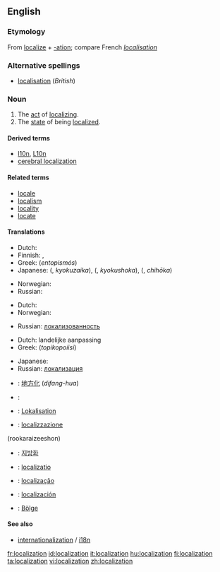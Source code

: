 {{wikipedia}}
{{also|localisation}}
==English==

===Etymology===
From [[localize]] + [[-ation]]; compare French ''[[localisation#French|localisation]]''

===Alternative spellings===
* [[localisation]] (''British'')

===Noun===
{{en-noun}}

# The [[act]] of [[localize|localizing]].
# The [[state]] of being [[localized]].

====Derived terms====
* [[l10n]], [[L10n]]
* [[cerebral localization]]

====Related terms====
* [[locale]]
* [[localism]]
* [[locality]]
* [[locate]]

====Translations====
{{trans-top|act of localizing}}
* Dutch: {{t+|nl|lokalisatie|f}}
* Finnish: {{t+|fi|lokalisoida}}, {{t+|fi|kotoistaa}}
* Greek: {{t+|el|εντοπισμός|m|sc=Grek}} (''entopismós'')
* Japanese: {{Jpan|[[局在化]]}} ({{Jpan|[[きょくざいか]]}}, ''kyokuzaika''), {{Jpan|[[局所化]]}} ({{Jpan|[[きょくしょか]]}}, ''kyokushoka''), {{Jpan|[[地方化]]}} ({{Jpan|[[ちほうか]]}}, ''chihōka'')
{{trans-mid}}
* Norwegian: {{t-|no|lokalisering|f}}
* Russian: {{t+|ru|локализация|sc=Cyrl}}
{{trans-bottom}}

{{trans-top|state of being localized}}
* Dutch: {{t+|nl|lokalisatie|f}}
* Norwegian: {{t-|no|lokalisering|f}}
{{trans-mid}}
* Russian: [[локализованность]]
{{trans-bottom}}

{{trans-top|software engineering: act or process of making a product suitable for use in a particular country or region}}
* Dutch: landelijke aanpassing
* Greek: {{t|el|τοπικοποίηση|f|sc=Grek}} (''topikopoíisi'')
{{trans-mid}}
* Japanese: {{t-|ja|ローカライゼーション|tr=''rōkaraizu''|sc=Jpan}}
* Russian: [[локализация]]
{{trans-bottom}}

{{checktrans-top}}
* {{ttbc|Chinese}}: [[地方化]] (''difang-hua'')
* {{ttbc|French}}: {{t+|fr|localisation|f}}
* {{ttbc|German}}: [[Lokalisation]]
* {{ttbc|Italian}}: [[localizzazione]]
{{trans-mid}}
(rookaraizeeshon)
* {{ttbc|Korean}}: [[지방화]]
* {{ttbc|Latin}}: [[localizatio]]
* {{ttbc|Portuguese}}: [[localização]]
* {{ttbc|Spanish}}: [[localización]]
* {{ttbc|Turkish}}: [[Bölge]]
{{trans-bottom}}

====See also====
* [[internationalization]] / [[i18n]]

[[fr:localization]]
[[id:localization]]
[[it:localization]]
[[hu:localization]]
[[fi:localization]]
[[ta:localization]]
[[vi:localization]]
[[zh:localization]]